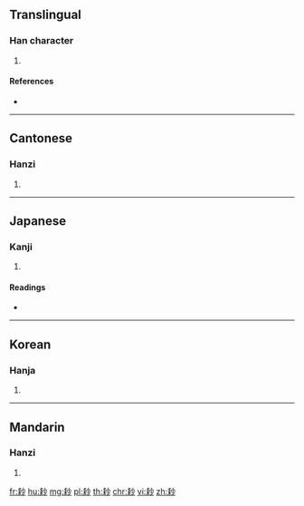 {{character info/new}}
==Translingual==

===Han character===
{{Han char|rn=127|rad=耒|as=04|sn=10|four=59920|canj=QDFH}}

# {{defn|Han|sort=耒04}}

====References====
* {{Han ref|kx=0962.250|dkj=28908|dj=1411.020|hdz=42771.020|uh=8016|ud=32790|bh=D366|bd=54118}}

----

==Cantonese==

===Hanzi===
{{yue-hanzi|jyut=|y=chaau3}}

# {{defn|lang=yue|sort=耒04}}

----

==Japanese==

===Kanji===
{{ja-kanji|grade=|rs=耒04}}

# {{defn|lang=ja|sort=耒04}}

====Readings====
* {{ja-readings|on=[[そう]] (sō), [[しょう]] (shō)|kun=[[たがやす]] (tagayasu)|nanori=}}

----

==Korean==

===Hanja===
{{ko-hanja|hangeul=초|eumhun=|rv=cho|mr=ch'o|y=cho}}

# {{defn|lang=ko|sort=耒04}}

----

==Mandarin==

===Hanzi===
{{cmn-hanzi|pin=[[chào]] ([[chao4]])|wg=ch'ao<sup>4</sup>}}

# {{defn|lang=cmn|sort=耒04}}

[[fr:耖]]
[[hu:耖]]
[[mg:耖]]
[[pl:耖]]
[[th:耖]]
[[chr:耖]]
[[vi:耖]]
[[zh:耖]]